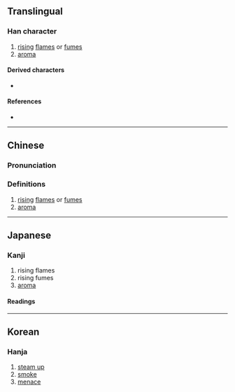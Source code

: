{{character info}}
==Translingual==

===Han character===
{{Han char|rn=86|rad=火|as=07|sn=11|four=17336|canj=SRF|ids=⿱君灬}}

# [[rising]] [[flame]]s or [[fume]]s
# [[aroma]]

====Derived characters====
* {{l|mul|[[蔒]]}}

====References====
* {{Han ref|kx=0672.140|dkj=19069|dj=1080.290|hdz=32207.050|uh=7104|ud=28932|bh=D64F|bd=54863}}

----

==Chinese==
{{zh-forms}}

===Pronunciation===
{{zh-pron
|m=xūn
|c=fan1
|mn=hun
|mc=y
|oc=y
|ma=
|cat=n
}}

===Definitions===
{{zh-hanzi}}

# [[rising]] [[flame]]s or [[fume]]s
# [[aroma]]

----

==Japanese==

===Kanji===
{{ja-kanji|grade=|rs=火07}}

# rising flames
# rising fumes
# [[aroma]]

====Readings====
{{ja-readings
|goon=くん
|kanon=くん
|kun=いぶ-す}}

----

==Korean==

===Hanja===
{{ko-hanja|hangeul=훈|eumhun=|rv=hun|mr=hun|y=hwun}}

# [[steam up]]
# [[smoke]]
# [[menace]]